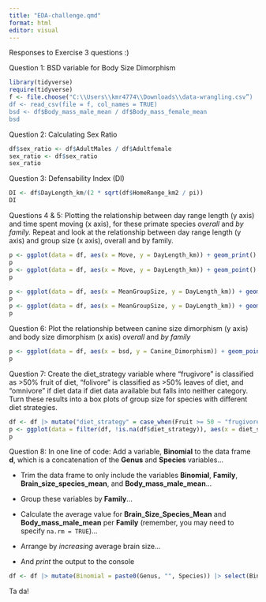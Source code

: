 ```yaml
---
title: "EDA-challenge.qmd"
format: html
editor: visual
---
```


Responses to Exercise 3 questions :)

Question 1: BSD variable for Body Size Dimorphism

``` R
library(tidyverse)
require(tidyverse)
f <- file.choose("C:\\Users\\kmr4774\\Downloads\\data-wrangling.csv”)
df <- read_csv(file = f, col_names = TRUE)
bsd <- df$Body_mass_male_mean / df$Body_mass_female_mean
bsd
```

Question 2: Calculating Sex Ratio

``` R
df$sex_ratio <- df$AdultMales / df$Adultfemale
sex_ratio <- df$sex_ratio
sex_ratio
```

Question 3: Defensability Index (DI)

``` R
DI <- df$DayLength_km/(2 * sqrt(df$HomeRange_km2 / pi))
DI
```

Questions 4 & 5: Plotting the relationship between day range length (y axis) and time spent moving (x axis), for these primate species *overall* and *by family.* Repeat and look at the relationship between day range length (y axis) and group size (x axis), overall and by family.

``` R
p <- ggplot(data = df, aes(x = Move, y = DayLength_km)) + geom_print()
p
p <- ggplot(data = df, aes(x = Move, y = DayLength_km)) + geom_point() + facet_wrap( ~Family)
p
```

``` R
p <- ggplot(data = df, aes(x = MeanGroupSize, y = DayLength_km)) + geom_point()
p
p <- ggplot(data = df, aes(x = MeanGroupSize, y = DayLength_km)) + geom_point() + facet_wrap( ~Family)
p
```

Question 6: Plot the relationship between canine size dimorphism (y axis) and body size dimorphism (x axis) *overall* and *by family*

``` R
p <- ggplot(data = df, aes(x = bsd, y = Canine_Dimorphism)) + geom_point()
p
```

Question 7: Create the diet_strategy variable where "frugivore" is classified as \>50% fruit of diet, "folivore" is classified as \>50% leaves of diet, and "omnivore" if diet data if diet data available but falls into neither category. Turn these results into a box plots of group size for species with different diet strategies.

``` R
df <- df |> mutate("diet_strategy" = case_when(Fruit >= 50 ~ "frugivore", Leaves >= 50 ~ "folivore", Fruit < 50 & Leaves < 50 ~ "omnivore", TRUE ~ NA))
p <- ggplot(data = filter(df, !is.na(df$diet_strategy)), aes(x = diet_strategy, y = MeanGroupSize)) + geom_boxplot()
p
```

Question 8: In one line of code: Add a variable, **Binomial** to the data frame **d**, which is a concatenation of the **Genus** and **Species** variables…

-   Trim the data frame to only include the variables **Binomial**, **Family**, **Brain_size_species_mean**, and **Body_mass_male_mean**…

-   Group these variables by **Family**…

-   Calculate the average value for **Brain_Size_Species_Mean** and **Body_mass_male_mean** per **Family** (remember, you may need to specify `na.rm = TRUE`)…

-   Arrange by *increasing* average brain size…

-   And *print* the output to the console

``` R
df <- df |> mutate(Binomial = paste0(Genus, "", Species)) |> select(Binomial, Family, Brain_Size_Species_Mean, Body_mass_male_mean) |> group_by(Family) |> summarise(meanBrainSize = mean(df$Brain_Size_Species_Mean, na.rm = TRUE), meanMaleBodySize = mean(df$Body_mass_male_mean, na.rm = TRUE)) |> arrange(meanBrainSize) |> print()
```

Ta da!
